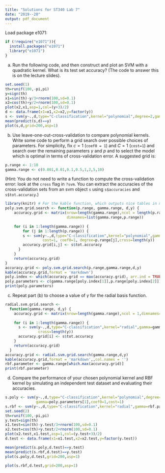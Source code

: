 ```yaml
---
title: "Solutions for ST340 Lab 7"
date: "2019--20"
output: pdf_document
---
```


Load package e1071:
```r
if (!require("e1071")){
  install.packages("e1071")
  library("e1071")
}
```

(a) Run the following code, and then construct and plot an SVM with a quadratic kernel. What is its test set accuracy? (The code to answer this is on the lecture slides).
```r
set.seed(1)
th=runif(100,-pi,pi)
y=sign(th)
x1=sin(th)-y/3+rnorm(100,sd=0.1)
x2=cos(th)+y/2+rnorm(100,sd=0.1)
plot(x2,x1,asp=1,col=(y+3)/2)
d <- data.frame(x1=x1,x2=x2,y=factor(y))
s <- svm(y~.,d,type="C-classification",kernel="polynomial",degree=2,gamma=0.5,coef0=1,cost=1)
mean(predict(s,d)==y)
plot(s,d,grid=200,asp=1)
```

(b) Use leave-one-out-cross-validation to compare polynomial kernels. Write some code to perform a grid search over possible choices of parameters. For simplicity, fix $c = 1$ (`coef0 = 1`) and $C = 1$ (`cost=1`) and search over the remaining parameters $\gamma$ and $p$ and to select the model which is optimal in terms of cross-validation error. A suggested grid is:
```r
p.range <- 1:10
gamma.range <- c(0.001,0.01,0.1,0.5,1,2,5,10)
```
(Hint: You do not need to write a function to compute the cross-validation error: look at the `cross` flag in `?svm`. You can extract the accuracies of the cross-validation sets from an svm object `s` using `s$accuracies` and `s$tot.accuracy`.)

```r
library(knitr) # For the kable function, which outputs nice tables in markdown
poly.svm.grid.search <- function(p.range, gamma.range, d,y) {
    accuracy.grid <- matrix(nrow=length(gamma.range),ncol = length(p.range),
                            dimnames=list(gamma.range,p.range))
    
    for (i in 1:length(gamma.range)) {
        for (j in 1:length(p.range)) {
        s <- svm(y~.,d,type="C-classification",kernel="polynomial",gamma=gamma.range[i],
                 cost=1, coef0=1, degree=p.range[j],cross=length(y))
        accuracy.grid[i,j] <- s$tot.accuracy
      }
    }
    return(accuracy.grid)
}
accuracy.grid <- poly.svm.grid.search(p.range,gamma.range,d,y)
kable(accuracy.grid,format = 'markdown')
poly.index <- which(accuracy.grid == max(accuracy.grid), arr.ind = TRUE)
poly.parameters <- c(gamma.range[poly.index[1]],p.range[poly.index[2]])
print(poly.parameters)
```

(c) Repeat part (b) to choose a value of $\gamma$ for the radial basis function.

```r
radial.svm.grid.search <-
  function(gamma.range, d,y) {
    accuracy.grid <- matrix(nrow=length(gamma.range),ncol = 1,dimnames=list(gamma.range))
    
    for (i in 1:length(gamma.range)) {
      s <- svm(y~.,d,type="C-classification",kernel="radial",gamma=gamma.range[i],cost=1, coef0=1,
               cross=length(y))
      accuracy.grid[i] <- s$tot.accuracy
    }
    return(accuracy.grid)
  }
accuracy.grid <- radial.svm.grid.search(gamma.range,d,y)
kable(accuracy.grid,format = 'markdown',,col.names = '')
rbf.parameter <- gamma.range[which.max(accuracy.grid)]
print(rbf.parameter)
```

(d) Compare the performance of your chosen polynomial kernel and RBF kernel by simulating an independent test dataset and evaluating their accuracies.

```r
s.poly <- svm(y~.,d,type="C-classification",kernel="polynomial",degree=poly.parameters[2],
              gamma=poly.parameters[1],coef0=1,cost=1)
s.rbf <- svm(y~.,d,type="C-classification",kernel="radial",gamma=rbf.parameter,cost=1)
set.seed(2)
th=runif(100,-pi,pi)
y.test=sign(th)
x1.test=sin(th)-y.test/3+rnorm(100,sd=0.1)
x2.test=cos(th)+y.test/2+rnorm(100,sd=0.1)
plot(x2.test,x1.test,asp=1,col=(y.test+3)/2)
d.test <- data.frame(x1=x1.test,x2=x2.test,y=factor(y.test))

mean(predict(s.poly,d.test)==y.test)
mean(predict(s.rbf,d.test)==y.test)
plot(s.poly,d.test,grid=200,asp=1)
```

```r
plot(s.rbf,d.test,grid=200,asp=1)
```